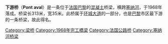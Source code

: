 {{Infobox bridge
 |name= 下游桥
 |image= Pont-aval.jpg
 |caption= 
 |official_name= Pont Aval
 |also_known_as= 
 |carries= 汽車
 |crosses= [[塞纳河|塞纳河]]
 |locale= [[法国|法国]][[巴黎|巴黎]]
 |id= 
 |design= 混凝土
 |length= 313m (1027 feet)
 |width= 35m (114 feet) 
 |below= ?
 |begin = 1964年
 |complete = 1968年
 |toll= 免費
 |coordinates={{coord|48|50|06|N|02|15|50|E|display=inline,title}}
 |upstream = {{le|加里利亞諾橋|Pont du Garigliano}}
}}
'''下游桥'''（'''Pont aval'''）是一条位于[[法国|法国]][[巴黎|巴黎]]的[[混凝土|混凝土]]桥梁，横跨[[塞纳河|塞纳河]]，于1968年落成。桥梁长313米，宽35米。此桥属于[[环城大道|环城大道]]的一部分，也是[[巴黎|巴黎]]市区最下游的一条桥梁，故此得名。
[[Category:梁桥|Category:梁桥]]
[[Category:1968年完工橋梁|Category:1968年完工橋梁]]
[[Category:法国公路桥|Category:法国公路桥]]
[[Category:塞纳河桥梁|Category:塞纳河桥梁]]